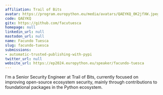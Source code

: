 ```yaml
---
affiliation: Trail of Bits
avatar: https://program.europython.eu/media/avatars/QAEYKQ_0K2jfXW.jpeg
code: QAEYKQ
gitx: https://github.com/facutuesca
homepage: null
linkedin_url: null
mastodon_url: null
name: Facundo Tuesca
slug: facundo-tuesca
submissions:
- automatic-trusted-publishing-with-pypi
twitter_url: null
website_url: https://ep2024.europython.eu/speaker/facundo-tuesca
---
```


I'm a Senior Security Engineer at Trail of Bits, currently focused on improving open-source ecosystem security, mainly through contributions to foundational packages in the Python ecosystem.

